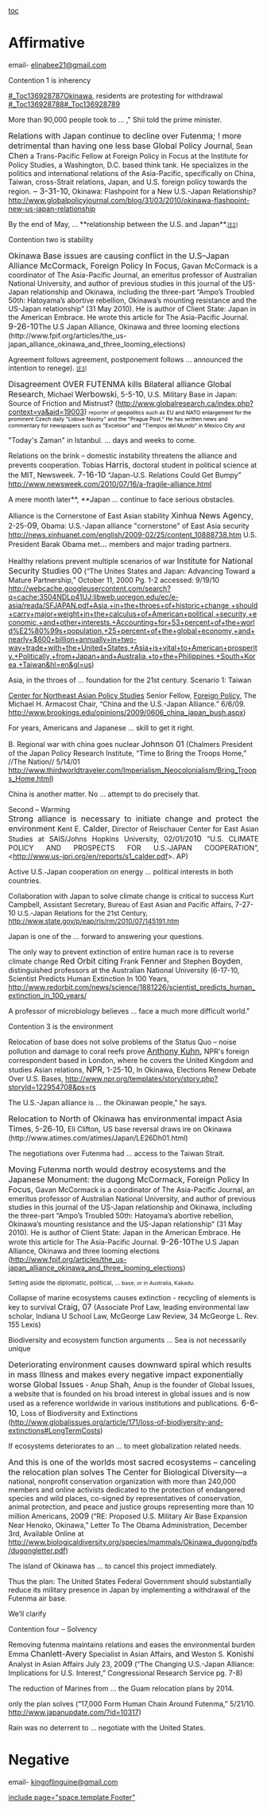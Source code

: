 [[toc]]
=Affirmative= 
email- [[mailto:elinabee21@gmail.com|elinabee21@gmail.com]]

Contention 1 is inherency 

[[#_Toc136928787]]Okinawa, residents are protesting for withdrawal 
[[#_Toc136928788]][[#_Toc136928789]]


<span class="DebateHighlighted"><span style="border: initial none initial;">More than 90,000 people took to … </span></span>," Shii told the prime minister.

<span class="AuthorDate"><span style="font-size: 12.0pt; mso-bidi-font-size: 11.0pt;">Relations with Japan continue to decline over Futenma; ! more detrimental than having one less base </span></span>
<span class="AuthorDate"> <span style="font-size: 12.0pt; mso-bidi-font-size: 11.0pt;">Global Policy Journal</span></span>, Sean <span class="AuthorDate"><span style="font-size: 12.0pt; mso-bidi-font-size: 11.0pt;">Chen</span></span> <span style="mso-bidi-font-size: 10.0pt;">a Trans-Pacific Fellow at Foreign Policy in Focus at the Institute for Policy Studies, a Washington, D.C. based think tank. He specializes in the politics and international relations of the Asia-Pacific, specifically on China, Taiwan, cross-Strait relations, Japan, and U.S. foreign policy towards the region.</span><span class="AuthorDate"><span style="font-size: 12.0pt; mso-bidi-font-size: 10.0pt;"> – 3-31-10</span></span><span style="mso-bidi-font-size: 10.0pt;">, Okinawa: Flashpoint for a New U.S.-Japan Relationship? [[http://www.globalpolicyjournal.com/blog/31/03/2010/okinawa-flashpoint-new-us-japan-relationship]] </span>

By the end of May, … <span class="DebateUnderline">**<span style="mso-bidi-font-weight: normal;">relationship between the U.S. and Japan</span>**<span style="mso-bidi-font-size: 10.0pt;">.</span></span><span class="MsoCommentReference"><span style="font-size: 8.0pt; mso-fareast-font-family: Calibri;">[[#_msocom_2|[E2]]] </span></span>


Contention two is stability 

<span class="AuthorDate"><span style="font-size: 12.0pt;">Okinawa Base issues are causing conflict in the U.S–Japan Alliance </span></span>
<span class="AuthorDate"><span style="font-size: 12.0pt;"> McCormack, Foreign Policy In Focus, </span></span>Gavan McCormack is a coordinator of The Asia-Pacific Journal, an emeritus professor of Australian National University, and author of previous studies in this journal of the US-Japan relationship and Okinawa, including the three-part “Ampo’s Troubled 50th: Hatoyama’s abortive rebellion, Okinawa’s mounting resistance and the US-Japan relationship” (31 May 2010). He is author of Client State: Japan in the American Embrace. He wrote this article for The Asia-Pacific Journal. <span class="AuthorDate"><span style="font-size: 12.0pt;">9-26-10</span></span>The U.S Japan Alliance, Okinawa and three looming elections (http://www.fpif.org/articles/the_us-japan_alliance_okinawa_and_three_looming_elections)

Agreement follows agreement, postponement follows … announced the intention to renege). <span class="MsoCommentReference"><span style="font-size: 8.0pt; mso-fareast-font-family: Calibri;">[[#_msocom_3|[E3]]] </span></span>




<span style="margin-left: 0in;"><span class="AuthorDate"><span style="font-size: 12.0pt;">Disagreement OVER FUTENMA kills Bilateral alliance </span></span></span>
<span class="AuthorDate"><span style="font-size: 12.0pt;">Global Research</span></span>, Michael <span class="AuthorDate"><span style="font-size: 12.0pt;">Werbowski</span></span>, 5-5-<span class="AuthorDate"><span style="font-size: 12.0pt;">10</span></span>, U.S. Military Base in Japan: Source of Friction and Mistrust? (<span style="mso-fareast-font-family: Batang;">[[http://www.globalresearch.ca/index.php?context=va&aid=19003]]</span>) <span style="font-size: 8.0pt;">reporter of <span style="color: black;">geopolitics such as EU and NATO enlargement for the prominent Czech daily "Lidove Noviny" and the "Prague Post." He has written news and commentary for newspapers such as "Excelsior" and "Tiempos del Mundo" in Mexico City and </span></span>

"Today's Zaman" in Istanbul. … <span class="DebateUnderline">days and weeks to come.</span>



Relations on the brink – domestic instability threatens the alliance and prevents cooperation.
<span style="margin-left: 0in;">Tobias <span class="AuthorDate"><span style="font-size: 12.0pt;">Harris</span></span>, doctoral student in political science at the MIT, Newsweek<span class="AuthorDate"><span style="font-size: 12.0pt;">. 7-16-10</span></span> “Japan-U.S. Relations Could Get Bumpy” http://www.newsweek.com/2010/07/16/a-fragile-alliance.html </span>

A mere month later<span class="DebateUnderline">**<span style="mso-bidi-font-weight: normal;">, </span>**</span><span class="DebateHighlighted"><span style="border: initial none initial;">Japan … continue to face seriou<span style="border: none;">s obstacles.</span></span></span>


Alliance is the Cornerstone of East Asian stability
<span class="Author-Date"><span style="font-size: 12.0pt;">Xinhua News Agency</span></span>, 2-25-<span class="Author-Date"><span style="font-size: 12.0pt;">09</span></span>, Obama: U.S.-Japan alliance "cornerstone" of East Asia security http://news.xinhuanet.com/english/2009-02/25/content_10888738.htm
U.S. President Barak Obama met<span class="Author-Date"><span style="font-size: 12.0pt;">… </span></span>members and major trading partners.

Healthy relations prevent multiple scenarios of war 
<span class="Author-Date"><span style="font-size: 12.0pt; mso-bidi-font-size: 11.0pt;">Institute for National Security Studies 00</span></span> (“The Unites States and Japan: Advancing Toward a Mature Partnership,” October 11, 2000 Pg. 1-2 accessed: 9/19/10 [[http://webcache.googleusercontent.com/search?q=cache:3504NDLp41UJ:libweb.uoregon.edu/ec/e-asia/reada/SFJAPAN.pdf+Asia,+in+the+throes+of+historic+change,+should+carry+major+weight+in+the+calculus+of+American+political,+security,+economic,+and+other+interes|http://webcache.googleusercontent.com/search?q=cache:3504NDLp41UJ:libweb.uoregon.edu/ec/e-asia/reada/SFJAPAN.pdf+Asia,+in+the+throes+of+historic+change,+should+carry+major+weight+in+the+calculus+of+American+political,+security,+economic,+and+other+interests.+Accounting+for+53+percent+of+the+world%E2%80%99s+population,+25+percent+of+the+global+economy,+and+nearly+$600+billion+annually+in+two-way+trade+with+the+United+States,+Asia+is+vital+to+American+prosperity.+Politically,+from+Japan+and+Australia,+to+the+Philippines,+South+Korea,+Taiwan&hl=en&gl=us]]) 

<span class="DebateUnderline">Asia, in the throes of … foundation for the 21st century.</span>
Scenario 1: Taiwan

<span style="mso-bookmark: _Toc136928815;">[[file://localhost/cnaps.aspx|Center for Northeast Asian Policy Studies]] Senior Fellow, [[file://localhost/foreign-policy.aspx|Foreign Policy]], The Michael H. Armacost Chair, “China and the U.S.-Japan Alliance.” 6/6/09. [[http://www.brookings.edu/opinions/2009/0606_china_japan_bush.aspx]])</span>

For years, Americans and Japanese … <span style="mso-bidi-font-size: 13.0pt;">skill to get it right. </span>



B. Regional war with china goes nuclear 
<span class="AuthorDate"><span style="font-size: 12.0pt; mso-bidi-font-size: 11.0pt;">Johnson 01</span></span> (Chalmers President of the Japan Policy Research Institute, “Time to Bring the Troops Home,” //<span style="mso-bidi-font-style: normal;">The Nation</span>// 5/14/01 [[http://www.thirdworldtraveler.com/Imperialism_Neocolonialism/Bring_Troops_Home.html]]) 

China is another matter. No … attempt to do precisely that. 



Second – Warming 
<span style="display: block; text-align: justify;"> </span>
<span style="display: block; text-align: justify;"><span class="AuthorDate"><span style="font-size: 12.0pt; mso-bidi-font-size: 11.0pt;">Strong alliance is necessary to initiate change and protect the environment</span></span>
Kent E. <span class="AuthorDate"><span style="font-size: 12.0pt; mso-bidi-font-size: 11.0pt;">Calder</span></span>, Director of Reischauer Center for East Asian Studies at SAIS/Johns Hopkins University, 02/01/20<span class="AuthorDate"><span style="font-size: 12.0pt; mso-bidi-font-size: 11.0pt;">10 </span></span>“U.S. CLIMATE POLICY AND PROSPECTS FOR U.S.‐JAPAN COOPERATION”, <<span class="CardsChar"><span style="mso-fareast-font-family: Calibri;">[[http://www.us-jpri.org/en/reports/s1_calder.pdf]]</span></span>>. AP) </span>

<span class="DebateUnderline">Active </span><span class="DebateHighlighted"><span style="border: initial none initial;">U.S.</span><span style="border: initial none initial; font-family: 'Cambria Math';">‐</span><span style="border: initial none initial;">Japan cooperation<span style="border: none;"> on energy </span>… </span></span>political interests in both countries.

Collaboration with Japan to solve climate change is critical to success
<span class="AuthorDate"><span style="font-variant: normal !important; font-weight: normal;">Kurt </span></span>Campbell<span class="AuthorDate"><span style="font-variant: normal !important; font-weight: normal;">, </span></span><span class="officialstitle-"><span style="font-size: 10.0pt; font-weight: normal;">Assistant Secretary</span></span><span class="officialsbureau"><span style="font-size: 10.0pt; font-weight: normal;">, Bureau of East Asian and Pacific Affairs, </span></span><span class="AuthorDate"> <span style="font-variant: normal !important;">7-27-10</span></span>
<span class="sifr-alternate"><span style="font-size: 10.0pt; font-weight: normal;">U.S.-Japan Relations for the 21st Century, http://www.state.gov/p/eap/rls/rm/2010/07/145191.htm</span></span>

<span class="DebateHighlighted"><span style="border: initial none initial;">Japan is one of the … </span></span>forward to answering your questions.


The only way to prevent extinction of entire human race is to reverse climate change
<span style="margin-left: 0in;"><span class="AuthorDate"><span style="font-size: 12.0pt;">Red Orbit citing</span></span> Frank <span class="AuthorDate"><span style="font-size: 12.0pt;">Fenner</span></span> and Stephen <span class="AuthorDate"><span style="font-size: 12.0pt;">Boyden</span></span>, distinguished professors at the Australian National University (6-17-10, Scientist Predicts Human Extinction In 100 Years, http://www.redorbit.com/news/science/1881226/scientist_predicts_human_extinction_in_100_years/</span>

<span class="DebateHighlighted"><span style="border: initial none initial;">A professor of microbiology believes … </span></span>face a much more difficult world." 


Contention 3 is the environment 

<span class="date">Relocation of base does not solve problems of the Status Quo – noise pollution and damage to coral reefs prove </span>
<span style="margin-left: 0in;"><span class="AuthorDate"><span style="font-size: 12.0pt;">[[http://www.npr.org/templates/story/story.php?storyId=4458700|Anthony Kuhn]], </span></span>NPR's foreign correspondent based in London, where he covers the United Kingdom and studies Asian relations, <span class="AuthorDate"><span style="font-size: 12.0pt;">NPR, </span></span><span class="date">1-25-</span><span class="AuthorDate"><span style="font-size: 12.0pt;">10</span></span><span class="date">, </span>In Okinawa, Elections Renew Debate Over U.S. Bases, http://www.npr.org/templates/story/story.php?storyId=122954708&ps=rs</span>

<span class="DebateHighlighted"><span style="border: initial none initial;">The U.S.-Japan alliance is … </span></span>the Okinawan people," he says. 

<span class="AuthorDate"><span style="font-size: 12.0pt; mso-bidi-font-size: 11.0pt;">Relocation to North of Okinawa has environmental impact</span></span>
<span class="AuthorDate"> <span style="font-size: 12.0pt; mso-bidi-font-size: 11.0pt;">Asia Times</span></span>, 5-<span class="AuthorDate"><span style="font-size: 12.0pt; font-weight: normal; mso-bidi-font-size: 10.0pt;">26</span></span>-<span class="AuthorDate"><span style="font-size: 12.0pt; mso-bidi-font-size: 11.0pt;">10,</span></span> Eli Clifton<span class="AuthorDate"><span style="font-size: 12.0pt; mso-bidi-font-size: 11.0pt;">, </span></span><span style="mso-bidi-font-weight: bold;">US base reversal draws ire on Okinawa</span> (http://www.atimes.com/atimes/Japan/LE26Dh01.html)


<span class="DebateHighlighted"><span style="border: initial none initial;">The neg<span style="border: none;">otiations over Futenma had </span>… </span></span>access to the Taiwan Strait.

<span class="AuthorDate"><span style="font-size: 12.0pt; mso-bidi-font-size: 11.0pt;">Moving Futenma north would destroy ecosystems and the Japanese Monument: the dugong</span></span>
<span class="AuthorDate"><span style="font-size: 12.0pt; mso-bidi-font-size: 11.0pt;"> McCormack, Foreign Policy In Focus, </span></span>Gavan McCormack is a coordinator of The Asia-Pacific Journal, an emeritus professor of Australian National University, and author of previous studies in this journal of the US-Japan relationship and Okinawa, including the three-part “Ampo’s Troubled 50th: Hatoyama’s abortive rebellion, Okinawa’s mounting resistance and the US-Japan relationship” (31 May 2010). He is author of Client State: Japan in the American Embrace. He wrote this article for The Asia-Pacific Journal. <span class="AuthorDate"><span style="font-size: 12.0pt; mso-bidi-font-size: 11.0pt;">9-26-10</span></span>The U.S Japan Alliance, Okinawa and three looming elections ([[http://www.fpif.org/articles/the_us-japan_alliance_okinawa_and_three_looming_elections]]) 

<span class="DebateUnderline"><span style="font-size: 9.0pt; mso-bidi-font-size: 12.0pt;">Setting aside the diplomatic, political, … </span></span><span style="font-size: 8.0pt; mso-bidi-font-size: 12.0pt;">base, or in Australia, Kakadu. </span>


Collapse of marine ecosystems causes extinction - recycling of elements is key to survival 
<span class="AuthorDate"><span style="font-size: 12.0pt; mso-bidi-font-size: 11.0pt;">Craig, 07 </span></span>(Associate Prof Law, leading environmental law scholar, Indiana U School Law, McGeorge Law Review, 34 McGeorge L. Rev. 155 Lexis)

<span class="DebateHighlighted"><span style="border: initial none initial;">Biodiversity and ecosystem function arguments … </span></span><span class="DebateUnderline">Sea is not necessarily unique </span>



<span class="AuthorDate"><span style="font-size: 12.0pt; mso-bidi-font-size: 11.0pt;">Deteriorating environment causes downward spiral which results in mass Illness and makes every negative impact exponentially worse</span></span>
<span class="AuthorDate"><span style="font-size: 12.0pt; mso-bidi-font-size: 11.0pt;">Global Issues</span></span> - Anup <span class="AuthorDate"><span style="font-size: 12.0pt; mso-bidi-font-size: 11.0pt;">Shah, </span></span>Anup is the founder of <span class="MsoHyperlink">Global Issues</span>, a website that is founded on his broad interest in global issues and is now used as a reference worldwide in various institutions and publications.<span class="AuthorDate"><span style="font-size: 12.0pt; mso-bidi-font-size: 11.0pt;"> 6-6-10, </span></span>Loss of Biodiversity and Extinctions ([[http://www.globalissues.org/article/171/loss-of-biodiversity-and-extinctions%23LongTermCosts|http://www.globalissues.org/article/171/loss-of-biodiversity-and-extinctions#LongTermCosts]]) 

<span class="DebateHighlighted"><span style="border: initial none initial;">If ecosystems deteriorates to an … </span></span>to meet globalization related needs.

<span class="Author-Date"><span style="font-size: 12.0pt;">And this is one of the worlds most sacred ecosystems – canceling the relocation plan solves </span></span>
<span class="Author-Date"><span style="font-size: 12.0pt;">The Center for Biological Diversity</span><span style="font-size: 12.0pt; font-weight: normal;">—</span></span>a national, nonprofit conservation organization with more than 240,000 members and online activists dedicated to the protection of endangered species and wild places, co-signed by representatives of conservation, animal protection, and peace and justice groups representing more than 10 million Americans, 20<span class="Author-Date"><span style="font-size: 12.0pt;">09</span></span> (“RE: Proposed U.S. Military Air Base Expansion Near Henoko, Okinawa,” Letter To The Obama Administration, December 3rd, Available Online at http://www.biologicaldiversity.org/species/mammals/Okinawa_dugong/pdfs/dugongletter.pdf)

<span style="mso-fareast-font-family: SimSun; mso-fareast-language: ZH-CN;">The island of Okinawa has … </span><span class="DebateHighlighted"><span style="border: initial none initial;">to cancel this project immediately.</span></span>

Thus the plan: The United States Federal Government should substantially reduce its military presence in Japan by implementing a withdrawal of the Futenma air base. 

We’ll clarify 



Contention four – Solvency 

Removing futenma maintains relations and eases the environmental burden 
Emma <span class="Author-Date"><span style="font-size: 12.0pt; mso-bidi-font-size: 11.0pt;">Chanlett-Avery</span></span> Specialist in Asian Affairs, <span class="Author-Date"><span style="font-size: 12.0pt; mso-bidi-font-size: 11.0pt;">and</span></span> Weston S. <span class="Author-Date"><span style="font-size: 12.0pt; mso-bidi-font-size: 11.0pt;">Konishi</span></span> Analyst in Asian Affairs July 23, 20<span class="Author-Date"><span style="font-size: 12.0pt; mso-bidi-font-size: 11.0pt;">09</span></span> (“The Changing U.S.-Japan Alliance: Implications for U.S. Interest,” Congressional Research Service pg. 7-8) 

<span class="DebateUnderline">The reduction of Marines from … </span>the Guam relocation plans by 2014. 

only the plan solves
(“17,000 Form Human Chain Around Futenma,” 5/21/10. [[http://www.japanupdate.com/?id=10317]]) 

Rain was no deterrent to … negotiate with the United States.



<span style="display: block; mso-element: comment;">
</span>

=Negative= 
email- [[mailto:kingoflinguine@gmail.com|kingoflinguine@gmail.com]]

[[include page="space.template.Footer"]]